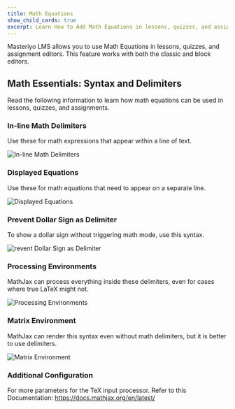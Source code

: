 ```yaml
---
title: Math Equations
show_child_cards: true
excerpt: Learn How to Add Math Equations in lessons, quizzes, and assignments. 
---
```



Masteriyo LMS allows you to use Math Equations in lessons, quizzes, and assignment editors. This feature works with both the classic and block editors.

## Math Essentials: Syntax and Delimiters

Read the following information to learn how math equations can be used in lessons, quizzes, and assignments. 

### In-line Math Delimiters

Use these for math expressions that appear within a line of text.

![In-line Math Delimiters](https://github.com/user-attachments/assets/64e01e6c-1f3a-442a-95ec-5b11f1beefc4)

### Displayed Equations

Use these for math equations that need to appear on a separate line.

![Displayed Equations](https://github.com/user-attachments/assets/b500aac5-da45-4363-8416-e3ef6cfecd15)

### Prevent Dollar Sign as Delimiter

To show a dollar sign without triggering math mode, use this syntax.

![revent Dollar Sign as Delimiter](https://github.com/user-attachments/assets/5090b58a-2f71-439c-ae6c-7962b9949f2d)

### Processing Environments

MathJax can process everything inside these delimiters, even for cases where true LaTeX might not.

![Processing Environments](https://github.com/user-attachments/assets/8a376e75-035f-430f-8f88-babf32204098)

### Matrix Environment

MathJax can render this syntax even without math delimiters, but it is better to use delimiters.

![Matrix Environment](https://github.com/user-attachments/assets/000cf264-e5af-4e50-b084-f4af2d26e165)

### Additional Configuration

For more parameters for the TeX input processor.
Refer to this Documentation: https://docs.mathjax.org/en/latest/

